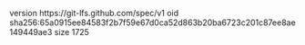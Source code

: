 version https://git-lfs.github.com/spec/v1
oid sha256:65a0915ee84583f2b7f59e67d0ca52d863b20ba6723c201c87ee8ae149449ae3
size 1725
